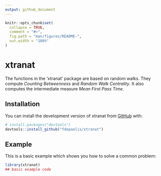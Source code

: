 ```yaml
---
output: github_document
---
```


<!-- README.md is generated from README.Rmd. Please edit that file -->

```r
knitr::opts_chunk$set(
  collapse = TRUE,
  comment = "#>",
  fig.path = "man/figures/README-",
  out.width = "100%"
)
```

# xtranat

<!-- badges: start -->
<!-- badges: end -->

The functions in the 'xtranat' package are based on random walks. They compute *Counting Betweenness* and *Random Walk Centrality*. It also computes the intermediate measure *Mean First Pass Time*.

## Installation

You can install the development version of xtranat from [GitHub](https://github.com/) with:

``` r
# install.packages("devtools")
devtools::install_github("fdepaolis/xtranat")
```

## Example

This is a basic example which shows you how to solve a common problem:

```r
library(xtranat)
## basic example code
```

